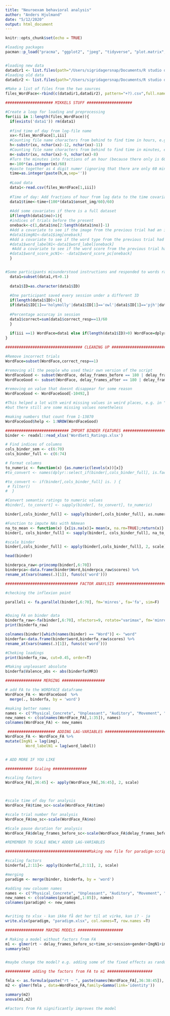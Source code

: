 ```yaml
---
title: "Neuroexam behavioral analysis"
author: "Anders Hjulmand"
date: "5/12/2020"
output: html_document
---
```


```r
knitr::opts_chunk$set(echo = TRUE)
```

```r
#loading packages
pacman::p_load("pracma", "ggplot2", "jpeg", "tidyverse", "plot.matrix", "reshape2", "quantmod", "lme4", "PANDA", "readr", "pastecs", "car", "lme4", "nlme", "ggpubr", "emmeans", "dplyr", "readxl", "lmerTest", "reshape", "psych", "xlsx", "openxlsx")


#loading new data
datadir1 <- list.files(path="/Users/sigridagersnap/Documents/R studio data/2. semester/IntroToCogNeuro/2020-03-26_C8_behavioral_data/faceWord_exp_data_2020", pattern="*.csv", full.names = TRUE) 
#loading old data
datadir2 <- list.files(path="/Users/sigridagersnap/Documents/R studio data/2. semester/IntroToCogNeuro/2020-03-26_C8_behavioral_data/faceWord_exp_data_old/", pattern="*.csv", full.names = TRUE)

#Make a list of files from the two sources
files_WordFace<-rbind(c(datadir1,datadir2), pattern="+?).csv",full.names = TRUE)
```



```r
##################### MIKKELS STUFF ####################

#Create a loop for loading and preprocessing
for(iii in 1:length(files_WordFace)){
  if(exists('data1')) rm(data1)
  
  #find time of day from log-file name
  xx<-files_WordFace[1,iii]
  #Counting file name characters from behind to find time in hours, e.g 00-24
  h<-substr(xx, nchar(xx)-12, nchar(xx)-11)
  #Counting file name characters from behind to find time in minutes, e.g 00-60
  m<-substr(xx, nchar(xx)-9, nchar(xx)-8)
  #Turn the minutes into fractions of an hour (because there only is 60 minutes per hour), e.g. 25 minutes = 42/100
  m<-100*(as.integer(m)/60)
  #paste together as 4 digit numer (ignoring that there are only 60 minutes per hour).
  time=as.integer(paste(h,m,sep=''))
  
  #Load data
  data1<-read.csv(files_WordFace[1,iii])
  
  #Time of day: Add fractions of hour from log data to the time covariate
  data1$time<-time+(100*(data1$onset_img/60)/60)
  
  #Add some covariates if there is a full dataset
  if(length(data1$no)>1){
  #indices of trials before the present
  oneback<-c(1,data1$no[2:length(data1$no)]-1)
  #Add a covariate to see if the image from the previous trial had an influence on the response
  #data1$imgN1<-data1$img[oneback]
  #Add a covariate to see if the word type from the previous trial had an influence on the response
  #data1$word_labelN1<-data1$word_label[oneback]
   #Add a covariate to see if the word score from the previous trial had an influence on the response
  #data1$word_score_pcN1<- -data1$word_score_pc[oneback]
  }


#Some participants misunderstood instructions and responded to words rather than images. This gives negative RTs. We need to filter out these data and unrealisticly fast RTs
  data1=subset(data1,rt>0.1)
  
  data1$ID=as.character(data1$ID)
    
  #One participant saved every session under a different ID
  if(length(data1$ID)>1){
  if(data1$ID[1]=='holymolly'|data1$ID[1]=='owl'|data1$ID[1]=='pjh'|data1$ID[1]=='roo'|data1$ID[1]=='yogafrogen'){data1$ID<-'vicedor'}
  
  #Percentage accurcay in session
  data1$correct=sum(data1$correct_resp==1)/60
  }  
  
  if(iii ==1) WordFace=data1 else if(length(data1$ID)>0) WordFace=dplyr::bind_rows(data1,WordFace)
}

```


```r
################################## CLEANING UP #############################

#Remove incorrect trials
WordFace=subset(WordFace,correct_resp==1)

#removing all the people who used their own version of the script
WordFaceGood <- subset(WordFace, delay_frames_before == 180 | delay_frames_before == 336)
WordFaceGood <- subset(WordFace, delay_frames_after == 180 | delay_frames_after == 336)

#removing on value that doesnt disappear for some reason
WordFaceGood <- WordFaceGood[-10492,]

#This helped a lot with weird missing values in weird places, e.g. in "time"
#but there still are some missing values nonetheless

#making numbers that count from 1-13870
WordFaceGood$help <- 1:NROW(WordFaceGood)
```

```r
############################ IMPORT BINDER FEATURES ###################################
binder <- readxl::read_xlsx('WordSet1_Ratings.xlsx')

# Find indices of columns
cols_binder_sem <- c(6:70)
cols_binder_full <- c(6:74)

# Format columns
to_numeric <- function(x) {as.numeric(levels(x))[x]}
#to_convert <- names(dplyr::select_if(binder[,cols_binder_full], is.factor))

#to_convert <- if(binder[,cols_binder_full] is. ) {
 # filter()
#  }

#Convert semantic ratings to numeric values
#binder[, to_convert] <- sapply(binder[, to_convert], to_numeric)

binder[,cols_binder_full] <- sapply(binder[,cols_binder_full], as.numeric)

#Function to impute NAs with NAmean
na_to_mean <- function(x) {x[is.na(x)]= mean(x, na.rm=TRUE);return(x)}
binder[, cols_binder_full] <- sapply(binder[, cols_binder_full], na_to_mean)

#scale binder
binder[,cols_binder_full] <- apply(binder[,cols_binder_full], 2, scale)

head(binder)

binderpca_raw<-princomp(binder[,6:70])
binderpca<-data.frame(binder$Word,binderpca_raw$scores) %>%
rename_at(vars(names(.)[1]), funs(c('word')))
```


```r
################################ FACTOR ANAYLSIS ###########################

#checking the inflexion point

paralleli <- fa.parallel(binder[,6:70], fm='minres', fa='fa', sim=F)


#Doing FA on binder data
binderfa_raw<-fa(binder[,6:70], nfactors=9, rotate="varimax", fm='minres')
print(binderfa_raw)

colnames(binder)[which(names(binder) == "Word")] <- "word"
binderfa<-data.frame(binder$word,binderfa_raw$scores) %>%
rename_at(vars(names(.)[1]), funs(c('word')))

#Cheking loadings
print(binderfa_raw, cut=0.45, order=T)

#Making unpleasant absolute
binderfa$Valence_abs <- abs(binderfa$MR3)

```


```r
################ MERGING ###################

# add FA to the WORDFACE dataframe
WordFace_FA <- WordFaceGood  %>%
  merge(., binderfa, by = 'word')

#making better names
names <- c("Physical_Concrete", "Unpleasant", "Auditory", "Movement", "Human", "Manipulation", "Size_Places", "Events_Time", "Positive_Arousal", "Valence_abs")
new_names <- c(colnames(WordFace_FA[,1:35]), names)
colnames(WordFace_FA) <- new_names
```


```r
 ##################### ADDING LAG-VARIABLES ###############################
WordFace_FA <- WordFace_FA %>% 
mutate(ImgN1 = lag(img), 
         Word_labelN1 = lag(word_label))


# ADD MORE IF YOU LIKE
```


```r
############ Scaling ###############

#scaling factors
WordFace_FA[,36:45] <- apply(WordFace_FA[,36:45], 2, scale)



#scale time of day for analysis
WordFace_FA$time_sc<-scale(WordFace_FA$time)

#scale trial number for analysis
WordFace_FA$no_sc<-scale(WordFace_FA$no)

#Scale pause duration for analysis
WordFace_FA$delay_frames_before_sc<-scale(WordFace_FA$delay_frames_before)

#REMEMBER TO SCALE NEWLY ADDED LAG-VARIABLES

```




```r
#####################################Making new file for paradigm-script###########################################

#scaling factors
binderfa[,2:11]<- apply(binderfa[,2:11], 2, scale)

#merging
paradigm <- merge(binder, binderfa, by = 'word')

#adding new coloumn names
names <- c("Physical_Concrete", "Unpleasant", "Auditory", "Movement", "Human", "Manipulation", "Size_Places", "Events_Time", "Positive_Arousal", "Valence_abs")
new_names <- c(colnames(paradigm[,1:85]), names)
colnames(paradigm) <- new_names


#writing to xlsx - kan ikke få det her til at virke, kan i? - ja
write.xlsx(paradigm, "paradigm.xlsx", col.names=T, row.names =T)

```







```r
################# MAKING MODELS ####################

# Making a model without factors from FA
m1 <- glmer(rt ~ delay_frames_before_sc+time_sc+session+gender+ImgN1+img+(no_sc|ID)+(1|word), data = WordFace_FA,family=Gamma(link='identity'))
summary(m1)


#maybe change the model? e.g. adding some of the fixed effects as random effects instead

```

```r
########### adding the factors from FA to m1 ####################

fmla <- as.formula(paste("rt ~ ", paste(names(WordFace_FA[,36:38:45]), collapse= "+"),paste('+delay_frames_before_sc+time_sc+session+gender+ImgN1+img*WordFace_FA$Unpleasant+(no_sc|ID)+(1|word)')))
m2 <- glmer(fmla , data=WordFace_FA,family=Gamma(link='identity'))

summary(m2)
anova(m1,m2)

#Factors from FA significantly improves the model

```







